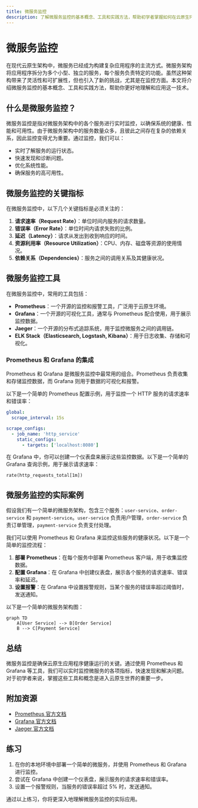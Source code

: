 ```yaml
---
title: 微服务监控
description: 了解微服务监控的基本概念、工具和实践方法，帮助初学者掌握如何在云原生环境中监控微服务。
---
```


# 微服务监控

在现代云原生架构中，微服务已经成为构建复杂应用程序的主流方式。微服务架构将应用程序拆分为多个小型、独立的服务，每个服务负责特定的功能。虽然这种架构带来了灵活性和可扩展性，但也引入了新的挑战，尤其是在监控方面。本文将介绍微服务监控的基本概念、工具和实践方法，帮助你更好地理解和应用这一技术。

## 什么是微服务监控？

微服务监控是指对微服务架构中的各个服务进行实时监控，以确保系统的健康、性能和可用性。由于微服务架构中的服务数量众多，且彼此之间存在复杂的依赖关系，因此监控变得尤为重要。通过监控，我们可以：

- 实时了解服务的运行状态。
- 快速发现和诊断问题。
- 优化系统性能。
- 确保服务的高可用性。

## 微服务监控的关键指标

在微服务监控中，以下几个关键指标是必须关注的：

1. **请求速率（Request Rate）**：单位时间内服务的请求数量。
2. **错误率（Error Rate）**：单位时间内请求失败的比例。
3. **延迟（Latency）**：请求从发出到收到响应的时间。
4. **资源利用率（Resource Utilization）**：CPU、内存、磁盘等资源的使用情况。
5. **依赖关系（Dependencies）**：服务之间的调用关系及其健康状况。

## 微服务监控工具

在微服务监控中，常用的工具包括：

- **Prometheus**：一个开源的监控和报警工具，广泛用于云原生环境。
- **Grafana**：一个开源的可视化工具，通常与 Prometheus 配合使用，用于展示监控数据。
- **Jaeger**：一个开源的分布式追踪系统，用于监控微服务之间的调用链。
- **ELK Stack（Elasticsearch, Logstash, Kibana）**：用于日志收集、存储和可视化。

### Prometheus 和 Grafana 的集成

Prometheus 和 Grafana 是微服务监控中最常用的组合。Prometheus 负责收集和存储监控数据，而 Grafana 则用于数据的可视化和报警。

以下是一个简单的 Prometheus 配置示例，用于监控一个 HTTP 服务的请求速率和错误率：

```yaml
global:
  scrape_interval: 15s

scrape_configs:
  - job_name: 'http_service'
    static_configs:
      - targets: ['localhost:8080']
```

在 Grafana 中，你可以创建一个仪表盘来展示这些监控数据。以下是一个简单的 Grafana 查询示例，用于展示请求速率：

```promql
rate(http_requests_total[1m])
```

## 微服务监控的实际案例

假设我们有一个简单的微服务架构，包含三个服务：`user-service`、`order-service` 和 `payment-service`。`user-service` 负责用户管理，`order-service` 负责订单管理，`payment-service` 负责支付处理。

我们可以使用 Prometheus 和 Grafana 来监控这些服务的健康状况。以下是一个简单的监控流程：

1. **部署 Prometheus**：在每个服务中部署 Prometheus 客户端，用于收集监控数据。
2. **配置 Grafana**：在 Grafana 中创建仪表盘，展示各个服务的请求速率、错误率和延迟。
3. **设置报警**：在 Grafana 中设置报警规则，当某个服务的错误率超过阈值时，发送通知。

以下是一个简单的微服务架构图：

```mermaid
graph TD
    A[User Service] --> B[Order Service]
    B --> C[Payment Service]
```

## 总结

微服务监控是确保云原生应用程序健康运行的关键。通过使用 Prometheus 和 Grafana 等工具，我们可以实时监控微服务的各项指标，快速发现和解决问题。对于初学者来说，掌握这些工具和概念是进入云原生世界的重要一步。

## 附加资源

- [Prometheus 官方文档](https://prometheus.io/docs/)
- [Grafana 官方文档](https://grafana.com/docs/)
- [Jaeger 官方文档](https://www.jaegertracing.io/docs/)

## 练习

1. 在你的本地环境中部署一个简单的微服务，并使用 Prometheus 和 Grafana 进行监控。
2. 尝试在 Grafana 中创建一个仪表盘，展示服务的请求速率和错误率。
3. 设置一个报警规则，当服务的错误率超过 5% 时，发送通知。

通过以上练习，你将更深入地理解微服务监控的实际应用。